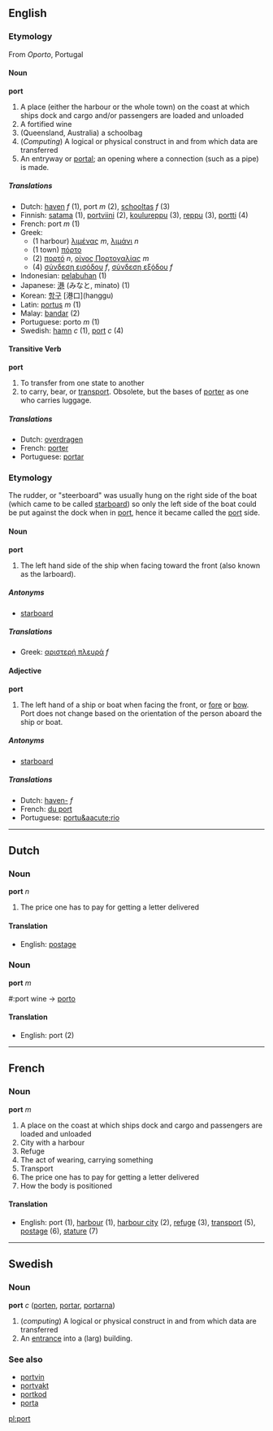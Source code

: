 ==English==
===Etymology===
From ''Oporto'', Portugal

====Noun====
'''port'''

#A place (either the harbour or the whole town) on the coast at which ships dock and cargo and/or passengers are loaded and unloaded
#A fortified wine
#(Queensland, Australia) a schoolbag
#(''Computing'') A logical or physical construct in and from which data are transferred
#An entryway or [[portal]]; an opening where a connection (such as a pipe) is made.

=====Translations=====
*Dutch: [[haven]] ''f'' (1), port ''m'' (2), [[schooltas]] ''f'' (3)
*Finnish: [[satama]] (1), [[portviini]] (2), [[koulureppu]] (3), [[reppu]] (3), [[portti]] (4)
*French: port ''m'' (1)
*Greek:
**(1 harbour) [[λιμένας]] ''m'', [[λιμάνι]] ''n''
**(1 town) [[πόρτο]]<!-- seen with ''f'' and ''n'' articles -->
**(2) [[πορτό]] ''n'', [[οίνος Πορτογαλίας]] ''m''
**(4) [[σύνδεση εισόδου]] ''f'', [[σύνδεση εξόδου]] ''f''
*Indonesian: [[labuh|pelabuhan]] (1)
*Japanese: [[港]] (みなと, minato) (1)
*Korean: [[항구]] [港口](hanggu)
*Latin: [[portus]] ''m'' (1)
*Malay: [[bandar]] (2)
*Portuguese: porto ''m'' (1)
*Swedish: [[hamn]] ''c'' (1), [[port#Swedish|port]] ''c'' (4)

====Transitive Verb====
'''port'''

#To transfer from one state to another
# to carry, bear, or [[transport]].  Obsolete, but the bases of [[porter]] as one who carries luggage.

=====Translations=====
*Dutch: [[overdragen]]
*French: [[porter]]
*Portuguese: [[portar]]

===Etymology===
The rudder, or "steerboard" was usually hung on the right side of the boat (which came to be called [[starboard]]) so only the left side of the boat could be put against the dock when in [[port]], hence it became called the [[port]] side.

====Noun====
'''port'''

#The left hand side of the ship when facing toward the front (also known as the larboard).

=====Antonyms=====
*[[starboard]]

=====Translations=====
*Greek: [[αριστερή πλευρά]] ''f''

====Adjective====
'''port'''

#The left hand of a ship or boat when facing the front, or [[fore]] or [[bow]]. Port does not change based on the orientation of the person aboard the ship or boat.

=====Antonyms=====
*[[starboard]]

=====Translations=====
*Dutch: [[haven-]] ''f''
*French: [[du port]]
*Portuguese: [[portu&aacute;rio]]

----

==Dutch==
===Noun===
'''port''' ''n''

#The price one has to pay for getting a letter delivered

====Translation====
*English: [[postage]]

===Noun===
'''port''' ''m''

#:port wine -> [[porto]]

====Translation====
*English: port (2)

----
==French==

===Noun===
'''port''' ''m''

#A place on the coast at which ships dock and cargo and passengers are loaded and unloaded
#City with a harbour
#Refuge
#The act of wearing, carrying something
#Transport
#The price one has to pay for getting a letter delivered
#How the body is positioned

====Translation====

*English: port (1), [[harbour]] (1), [[harbour city]] (2), [[refuge]] (3), [[transport]] (5), [[postage]] (6), [[stature]] (7)



----
==Swedish==
===Noun===
'''port''' ''c'' ([[porten]], [[portar]], [[portarna]])

#(''computing'') A logical or physical construct in and from which data are transferred
#An [[entrance]] into a (larg) building.

===See also===
*[[portvin]]
*[[portvakt]]
*[[portkod]]
*[[porta]]



[[pl:port]]
